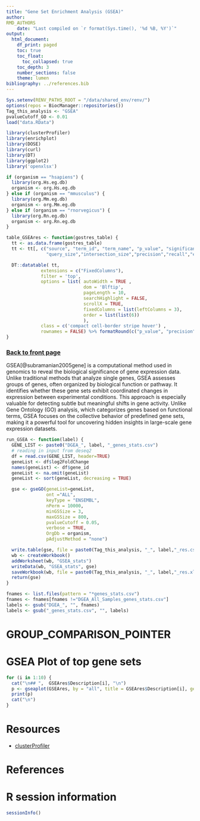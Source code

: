 ```yaml
---
title: "Gene Set Enrichment Analysis (GSEA)"
author:
RMD_AUTHORS
	date: "Last compiled on `r format(Sys.time(), '%d %B, %Y')`"
output:
  html_document:
    df_print: paged
    toc: true
    toc_float:
      toc_collapsed: true
    toc_depth: 3
    number_sections: false
    theme: lumen
bibliography: ../references.bib
---
```


```r
Sys.setenv(RENV_PATHS_ROOT = "/data/shared_env/renv/")
options(repos = BiocManager::repositories())
Tag_this_analysis <- "GSEA"
pvalueCutoff_GO <- 0.01
load("data.RData")

library(clusterProfiler)
library(enrichplot)
library(DOSE)
library(curl)
library(DT)
library(ggplot2)
library('openxlsx')

if (organism == "hsapiens") {
  library(org.Hs.eg.db)
  organism <- org.Hs.eg.db
} else if (organism == "mmusculus") {
  library(org.Mm.eg.db)
  organism <- org.Mm.eg.db
} else if (organism == "rnorvegicus") {
  library(org.Rn.eg.db)
  organism <- org.Rn.eg.db
}

table_GSEAres <- function(gostres_table) {
  tt <- as.data.frame(gostres_table)
  tt <- tt[, c("source", "term_id", "term_name", "p_value", "significant", "term_size", "query",
               "query_size","intersection_size","precision","recall","effective_domain_size","source_order","parents")]

  DT::datatable( tt,
             extensions = c("FixedColumns"),
             filter = 'top',
             options = list( autoWidth = TRUE ,
                             dom = 'Blftip',
                             pageLength = 10,
                             searchHighlight = FALSE,
                             scrollX = TRUE,
                             fixedColumns = list(leftColumns = 3),
                             order = list(list(6))
                             ),
             class = c('compact cell-border stripe hover') ,
             rownames = FALSE) %>% formatRound(c("p_value", "precision", "recall"), 4)
}

```

### [Back to front page](Analysis_Report_RNAseq.html)

GSEA[@subramanian2005gene] is a computational method used in genomics to reveal the biological significance of gene expression data. Unlike traditional methods that analyze single genes, GSEA assesses groups of genes, often organized by biological function or pathway. It identifies whether these gene sets exhibit coordinated changes in expression between experimental conditions. This approach is especially valuable for detecting subtle but meaningful shifts in gene activity. Unlike Gene Ontology (GO) analysis, which categorizes genes based on functional terms, GSEA focuses on the collective behavior of predefined gene sets, making it a powerful tool for uncovering hidden insights in large-scale gene expression datasets.

```r
run_GSEA <- function(label) {
  GENE_LIST <- paste0("DGEA_", label, "_genes_stats.csv")
  # reading in input from deseq2
  df = read.csv(GENE_LIST, header=TRUE)
  geneList <- df$log2FoldChange
  names(geneList) <- df$gene_id
  geneList <- na.omit(geneList)
  geneList <- sort(geneList, decreasing = TRUE)

  gse <- gseGO(geneList=geneList, 
               ont ="ALL", 
               keyType = "ENSEMBL", 
               nPerm = 10000, 
               minGSSize = 3, 
               maxGSSize = 800, 
               pvalueCutoff = 0.05, 
               verbose = TRUE, 
               OrgDb = organism, 
               pAdjustMethod = "none")

  write.table(gse, file = paste0(Tag_this_analysis, "_", label,"_res.csv"))
  wb <- createWorkbook()
  addWorksheet(wb, "GSEA_stats")
  writeData(wb, "GSEA_stats", gse)
  saveWorkbook(wb, file = paste0(Tag_this_analysis, "_", label,"_res.xlsx"), overwrite = TRUE)
  return(gse)
}

fnames <- list.files(pattern = "*genes_stats.csv")
fnames <- fnames[fnames !="DGEA_All_Samples_genes_stats.csv"]
labels <- gsub("DGEA_", "", fnames)
labels <- gsub("_genes_stats.csv", "", labels)

```

<!-- # GO analysis among treatments {.tabset} -->
<!-- ```{r,echo=FALSE, results='asis', warning=FALSE, message=FALSE} -->
<!-- for (lab in labels) { -->
<!--   cat("\n## ",  lab, "\n") -->
<!--   gostres <- run_GO(label=lab) -->
<!--   gostplot(gostres, capped = FALSE, interactive = TRUE) -->
<!--   cat("\n") -->
<!-- } -->
<!-- ``` -->


# GROUP_COMPARISON_POINTER


# GSEA Plot of top gene sets {.tabset}
```r
for (i in 1:10) {
  cat("\n## ",  GSEAres$Description[i], "\n")
  p <- gseaplot(GSEAres, by = "all", title = GSEAres$Description[i], geneSetID = i)
  print(p)
  cat("\n")
}
```

<!-- # PubMed trend of enriched terms -->
<!-- ```{r, echo=FALSE, results='markup', warning=FALSE, message=FALSE} -->
<!-- terms <- GSEAres$Description[1:5] -->
<!-- pmcplot(terms, 2010:2018, proportion=FALSE) -->
<!-- ``` -->


# Resources

* [clusterProfiler](https://github.com/YuLab-SMU/clusterProfiler)

# References

<div id="refs"></div>

# R session information

```r
sessionInfo()
```
